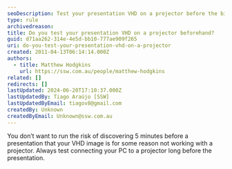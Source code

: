 ```yaml
---
seoDescription: Test your presentation VHD on a projector before the big day to ensure seamless display and avoid last-minute technical issues.
type: rule
archivedreason:
title: Do you test your presentation VHD on a projector beforehand?
guid: d71aa262-314e-4e5d-bb10-777ae909f265
uri: do-you-test-your-presentation-vhd-on-a-projector
created: 2011-04-13T06:14:14.000Z
authors:
  - title: Matthew Hodgkins
    url: https://ssw.com.au/people/matthew-hodgkins
related: []
redirects: []
lastUpdated: 2024-06-20T17:10:37.000Z
lastUpdatedBy: Tiago Araújo [SSW]
lastUpdatedByEmail: tiagov8@gmail.com
createdBy: Unknown
createdByEmail: Unknown@ssw.com.au
---
```


You don’t want to run the risk of discovering 5 minutes before a presentation that your VHD image is for some reason not working with a projector. Always test connecting your PC to a projector long before the presentation.
